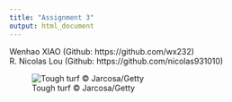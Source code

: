 ---
title: "Assignment 3"
output: html_document
---

Wenhao XIAO (Github: https://github.com/wx232)  
R. Nicolas Lou (Github: https://github.com/nicolas931010)

![Tough turf © Jarcosa/Getty](https://cn.bing.com/th?id=OHR.TurfHouse_EN-CN2756398853_1920x1200.jpg&rf=LaDigue_1920x1200.jpg)
